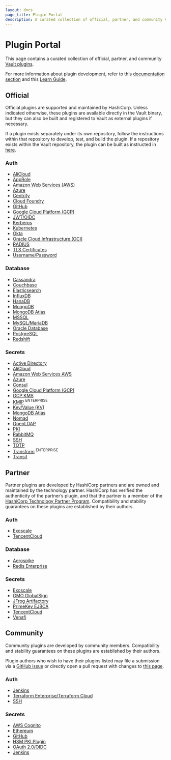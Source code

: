 ```yaml
---
layout: docs
page_title: Plugin Portal
description: A curated collection of official, partner, and community Vault plugins.
---
```


# Plugin Portal

This page contains a curated collection of official, partner, and community
[Vault plugins](/docs/plugins).

For more information about plugin development, refer to this [documentation
section](/docs/plugins/plugin-development) and this [Learn
Guide](https://learn.hashicorp.com/vault/developer/plugin-backends).

## Official

Official plugins are supported and maintained by HashiCorp.
Unless indicated otherwise, these plugins are available directly in the Vault
binary, but they can also be built and registered to Vault as external plugins
if necessary.

If a plugin exists separately under its own repository, follow the instructions
within that repository to develop, test, and build the plugin. If a repository
exists within the Vault repository, the plugin can be built as instructed in
[here](/docs/plugins#built-in-plugins).

### Auth

<Columns count={2}>

- [AliCloud](https://github.com/hashicorp/vault-plugin-auth-alicloud)
- [AppRole](/api-docs/auth/approle)
- [Amazon Web Services (AWS)](/api-docs/auth/aws)
- [Azure](https://github.com/hashicorp/vault-plugin-auth-azure)
- [Centrify](https://github.com/hashicorp/vault-plugin-auth-centrify)
- [Cloud Foundry](https://github.com/hashicorp/vault-plugin-auth-cf)
- [GitHub](/api-docs/auth/github)
- [Google Cloud Platform (GCP)](https://github.com/hashicorp/vault-plugin-auth-gcp)
- [JWT/OIDC](https://github.com/hashicorp/vault-plugin-auth-jwt)
- [Kerberos](https://github.com/hashicorp/vault-plugin-auth-kerberos)
- [Kubernetes](https://github.com/hashicorp/vault-plugin-auth-kubernetes)
- [Okta](/api-docs/auth/okta)
- [Oracle Cloud Infrastructure (OCI)](https://github.com/hashicorp/vault-plugin-auth-oci)
- [RADIUS](/api-docs/auth/radius)
- [TLS Certificates](/api-docs/auth/cert)
- [Username/Password](/api-docs/auth/userpass)

</Columns>

### Database

<Columns count={2}>

- [Cassandra](/api-docs/secret/databases/cassandra)
- [Couchbase](https://github.com/hashicorp/vault-plugin-database-couchbase)
- [Elasticsearch](https://github.com/hashicorp/vault-plugin-database-elasticsearch)
- [InfluxDB](/api-docs/secret/databases/influxdb)
- [HanaDB](/api-docs/secret/databases/hanadb)
- [MongoDB](/api-docs/secret/databases/mongodb)
- [MongoDB Atlas](https://github.com/hashicorp/vault-plugin-database-mongodbatlas)
- [MSSQL](/api-docs/secret/databases/mssql)
- [MySQL/MariaDB](/api-docs/secret/databases/mysql-maria)
- [Oracle Database](https://github.com/hashicorp/vault-plugin-database-oracle) <Tag title='external' color='yellow' />
- [PostgreSQL](/api-docs/secret/databases/postgresql)
- [Redshift](/api-docs/secret/databases/redshift)

</Columns>

### Secrets

<Columns count={2}>

- [Active Directory](https://github.com/hashicorp/vault-plugin-secrets-ad)
- [AliCloud](https://github.com/hashicorp/vault-plugin-secrets-alicloud)
- [Amazon Web Services AWS](/api-docs/secret/aws)
- [Azure](https://github.com/hashicorp/vault-plugin-secrets-azure)
- [Consul](/api-docs/secret/consul)
- [Google Cloud Platform (GCP)](https://github.com/hashicorp/vault-plugin-secrets-gcp)
- [GCP KMS](https://github.com/hashicorp/vault-plugin-secrets-gcpkms)
- [KMIP](/api-docs/secret/kmip) <sup>ENTERPRISE</sup>
- [Key/Value (KV)](https://github.com/hashicorp/vault-plugin-secrets-kv)
- [MongoDB Atlas](https://github.com/hashicorp/vault-plugin-secrets-mongodbatlas)
- [Nomad](/api-docs/secret/nomad)
- [OpenLDAP](https://github.com/hashicorp/vault-plugin-secrets-openldap)
- [PKI](/api-docs/secret/pki)
- [RabbitMQ](/api-docs/secret/rabbitmq)
- [SSH](/api-docs/secret/ssh)
- [TOTP](/api-docs/secret/totp)
- [Transform](/api-docs/secret/transform) <sup>ENTERPRISE</sup>
- [Transit](/api-docs/secret/transit)

</Columns>

## Partner

Partner plugins are developed by HashiCorp partners and are owned and maintained by the technology partner. HashiCorp has verified the authenticity of the partner’s plugin, and that the partner is a member of the [HashiCorp Technology Partner Program](https://www.hashicorp.com/partners/become-a-partner#technology). Compatibility and stability guarantees on these plugins are established by their authors.

### Auth

- [Exoscale](https://github.com/exoscale/vault-plugin-auth-exoscale)
- [TencentCloud](https://github.com/tencentcloudstack/vault-plugin-auth-tencentcloud)

### Database

- [Aerospike](https://github.com/aerospike-community/vault-plugin-database-aerospike)
- [Redis Enterprise](https://github.com/RedisLabs/vault-plugin-database-redis-enterprise)

### Secrets

- [Exoscale](https://github.com/exoscale/vault-plugin-secrets-exoscale)
- [GMO GlobalSign](https://github.com/globalsign/atlas-hashicorp-vault)
- [JFrog Artifactory](https://github.com/jfrog/artifactory-secrets-plugin)
- [PrimeKey EJBCA](https://github.com/primekeydevs/ejbca-vault-plugin)
- [TencentCloud](https://github.com/tencentcloudstack/vault-plugin-secrets-tencentcloud)
- [Venafi](https://github.com/Venafi/vault-pki-backend-venafi)

## Community

Community plugins are developed by community members. Compatibility and
stability guarantees on these plugins are established by their authors.

Plugin authors who wish to have their plugins listed may file a submission via a
[GitHub issue][github-issue] or directly open a pull request with changes to
[this page][plugin-portal-mdx].

### Auth

- [Jenkins](https://plugins.jenkins.io/hashicorp-vault-plugin)
- [Terraform Enterprise/Terraform Cloud](https://github.com/gitrgoliveira/vault-plugin-auth-tfe)
- [SSH](https://github.com/42wim/vault-plugin-auth-ssh) 
 
### Secrets

- [AWS Cognito](https://github.com/WealthWizardsEngineering/vault-plugin-secrets-cognito)
- [Ethereum](https://github.com/immutability-io/vault-ethereum)
- [GitHub](https://github.com/martinbaillie/vault-plugin-secrets-github)
- [HSM PKI Plugin](https://github.com/mode51software/vaultplugin-hsmpki)
- [OAuth 2.0/OIDC](https://github.com/puppetlabs/vault-plugin-secrets-oauthapp)
- [Jenkins](https://github.com/circa10a/vault-plugin-secrets-jenkins)

[github-issue]: https://github.com/hashicorp/vault/issues/new?assignees=&labels=ecosystem%2Fplugin&template=plugin-submission.md&title=%5BPlugin+Portal%5D+Plugin+Submission+-+%3CPLUGIN+NAME%3E
[plugin-portal-mdx]: https://github.com/hashicorp/vault/blob/main/website/content/docs/plugin-portal.mdx
